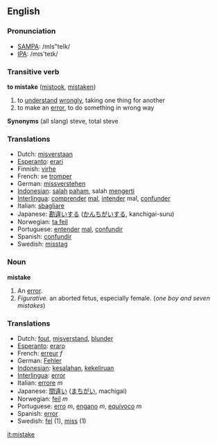 ==English==
=== Pronunciation ===
*[[w:SAMPA|SAMPA]]: /mIs"teIk/
*[[w:IPA|IPA]]: /mɪs'teɪk/

===Transitive verb===

'''to mistake''' ([[mistook]], [[mistaken]])

# to [[understand]] [[wrongly]], taking one thing for another
# to make an [[error]], to do something in wrong way

'''Synonyms'''
(all slang) steve, total steve

=== Translations ===
*Dutch: [[misverstaan]]
*[[Esperanto]]: [[erari]]
*Finnish: [[virhe]]
*French: se [[tromper]]
*German: [[missverstehen]]
*[[Indonesian]]: [[salah]] [[paham]], salah [[mengerti]]
*[[Interlingua]]: [[comprender]] [[mal]], [[intender]] mal, [[confunder]]
*Italian: [[sbagliare]]
*Japanese: [[勘違い]]する ([[かんちがい]]する, kanchigai-suru)
*Norwegian: [[ta feil]]
*Portuguese: [[entender]] [[mal]], [[confundir]]
*Spanish: [[confundir]]
*Swedish: [[misstag]]

=== Noun ===
'''mistake'''

# An [[error]].
# ''Figurative.'' an aborted fetus, especially female.  (''one boy and seven mistakes'')

=== Translations ===
*Dutch: [[fout]], [[misverstand]], [[blunder]]
*[[Esperanto]]: [[eraro]]
*French: [[erreur]] ''f''
*German: [[Fehler]]
*[[Indonesian]]: [[salah|kesalahan]], [[keliru|kekeliruan]]
*[[Interlingua]]: [[error]]
*Italian: [[errore]] ''m''
*Japanese: [[間違い]] ([[まちがい]], machigai)
*Norwegian: [[feil]] ''m''
*Portuguese: [[erro]] ''m'', [[engano]] ''m'', [[equívoco]] ''m''
*Spanish: [[error]]
*Swedish: [[fel]] (1), [[miss]] (1)

[[it:mistake]]